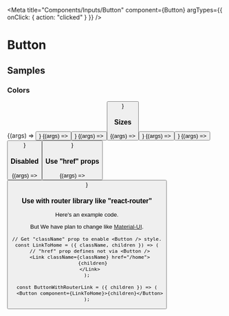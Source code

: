 
<Meta
  title="Components/Inputs/Button"
  component={Button}
  argTypes={{ onClick: { action: "clicked" } }}
/>

# Button

<ArgsTable of={Button} />

## Samples

### Colors

<Canvas>
  <Story
    name="primary"
    args={{
      color: "primary",
      children: "primary",
    }}
  >
    {(args) => <Button {...args} />}
  </Story>
  <Story
    name="secondary"
    args={{
      color: "secondary",
      children: "secondary",
    }}
  >
    {(args) => <Button {...args} />}
  </Story>
  <Story
    name="danger"
    args={{
      color: "danger",
      children: "danger",
    }}
  >
    {(args) => <Button {...args} />}
  </Story>
</Canvas>

### Sizes

<Canvas>
  <Story
    name="small"
    args={{
      size: "small",
      children: "small",
    }}
  >
    {(args) => <Button {...args} />}
  </Story>
  <Story
    name="medium"
    args={{
      size: "medium",
      children: "medium",
    }}
  >
    {(args) => <Button {...args} />}
  </Story>
  <Story
    name="large"
    args={{
      size: "large",
      children: "large",
    }}
  >
    {(args) => <Button {...args} />}
  </Story>
</Canvas>

### Disabled

<Canvas>
  <Story
    name="disabled"
    args={{
      disabled: true,
      children: "disabled",
    }}
  >
    {(args) => <Button {...args} />}
  </Story>
</Canvas>

### Use "href" props

<Canvas>
  <Story
    name="Use href props"
    args={{
      href: "https://google.com",
      children: "Link to google.com",
    }}
  >
    {(args) => <Button {...args} />}
  </Story>
</Canvas>

### Use with router library like "react-router"

Here's an example code.

But We have plan to change like [Material-UI](https://material-ui.com/guides/composition/#link).

```tsx
// Get "className" prop to enable <Button /> style.
const LinkToHome = ({ className, children }) => (
  // "href" prop defines not via <Button />
  <Link className={className} href="/home">
    {children}
  </Link>
);

const ButtonWithRouterLink = ({ children }) => (
  <Button component={LinkToHome}>{children}</Button>
);
```
